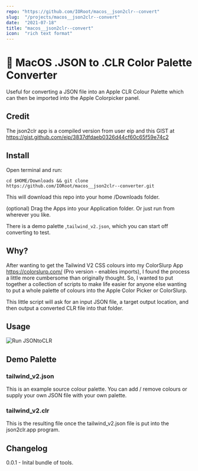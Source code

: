 ```yaml
---
repo: "https://github.com/IORoot/macos__json2clr--convert"
slug:  "/projects/macos__json2clr--convert"
date:  "2021-07-18"
title: "macos__json2clr--convert"
icon:  "rich text format"
---
```



# 🌈 MacOS .JSON to .CLR Color Palette Converter 

Useful for converting a JSON file into an Apple CLR Colour Palette which can then be imported into the Apple Colorpicker panel.

## Credit

The json2clr app is a compiled version from user eip and this GIST at https://gist.github.com/eip/3837dfdaeb0326d44cf60c65f59e74c2

## Install

Open terminal and run:
```
cd $HOME/Downloads && git clone https://github.com/IORoot/macos__json2clr--converter.git
```
This will download this repo into your home /Downloads folder.

(optional) Drag the Apps into your Application folder. Or just run from wherever you like.

There is a demo palette ,`tailwind_v2.json`, which you can start off converting to test.


## Why?

After wanting to get the Tailwind V2 CSS colours into my ColorSlurp App https://colorslurp.com/ (Pro version - enables imports), I found the process a little more cumbersome than originally thought. So, I wanted to put together a collection of scripts to make life easier for anyone else wanting to put a whole palette of colours into the Apple Color Picker or ColorSlurp.

This little script will ask for an input JSON file, a target output location, and then output a converted CLR file into that folder.

## Usage

![Run JSONtoCLR](https://github.com/IORoot/macos__json2clr--convert/blob/4fc6d7e68141892e6c25a74370ba588231df0385/docs/video_jsontoclr.gif?raw=true)


## Demo Palette

### tailwind_v2.json

This is an example source colour palette. You can add / remove colours or supply your own JSON file with your own palette.

### tailwind_v2.clr

This is the resulting file once the tailwind_v2.json file is put into the json2clr.app program. 

## Changelog

0.0.1 - Inital bundle of tools.
